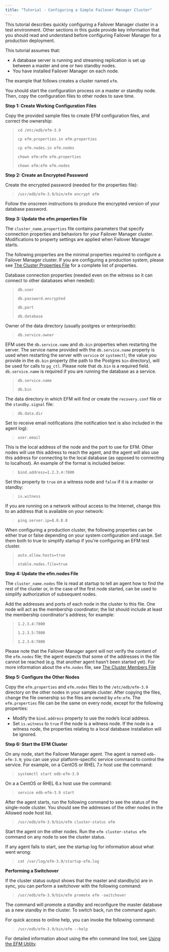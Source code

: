 ```yaml
---
title: "Tutorial - Configuring a Simple Failover Manager Cluster"
---
```


<div id="tutorial" class="registered_link"></div>

This tutorial describes quickly configuring a Failover Manager cluster in a test environment. Other sections in this guide provide key information that you should read and understand before configuring Failover Manager for a production deployment.

This tutorial assumes that:

-   A database server is running and streaming replication is set up between a master and one or two standby nodes.
-   You have installed Failover Manager on each node.

The example that follows creates a cluster named `efm`.

You should start the configuration process on a master or standby node. Then, copy the configuration files to other nodes to save time.

**Step 1: Create Working Configuration Files**

Copy the provided sample files to create EFM configuration files, and correct the ownership:

> `cd /etc/edb/efm-3.9`
>
> `cp efm.properties.in efm.properties`
>
> `cp efm.nodes.in efm.nodes`
>
> `chown efm:efm efm.properties`
>
> `chown efm:efm efm.nodes`

**Step 2: Create an Encrypted Password**

Create the encrypted password (needed for the properties file):

> `/usr/edb/efm-3.9/bin/efm encrypt efm`

Follow the onscreen instructions to produce the encrypted version of your database password.

**Step 3: Update the efm.properties File**

The `cluster_name.properties` file contains parameters that specify connection properties and behaviors for your Failover Manager cluster. Modifications to property settings are applied when Failover Manager starts.

The following properties are the minimal properties required to configure a Failover Manager cluster. If you are configuring a production system, please see [The Cluster Properties File](../04_configuring_efm/01_cluster_properties/#cluster_properties) for a complete list of properties.

Database connection properties (needed even on the witness so it can connect to other databases when needed):

> `db.user`
>
> `db.password.encrypted`
>
> `db.port`
>
> `db.database`

Owner of the data directory (usually postgres or enterprisedb):

> `db.service.owner`

EFM uses the `db.service.name` and `db.bin` properties when restarting the server. The service name provided with the `db.service.name` property is used when restarting the server with `service` or `systemctl`; the value you provide in the `db.bin` property (the path to the Postgres `bin` directory), will be used for calls to `pg_ctl`. Please note that `db.bin` is a required field. `db.service.name` is required if you are running the database as a service.

> `db.service.name`
>
> `db.bin`

The data directory in which EFM will find or create the `recovery.conf` file or the `standby.signal` file:

> `db.data.dir`

Set to receive email notifications (the notification text is also included in the agent log):

> `user.email`

This is the local address of the node and the port to use for EFM. Other nodes will use this address to reach the agent, and the agent will also use this address for connecting to the local database (as opposed to connecting to localhost). An example of the format is included below:

> `bind.address=1.2.3.4:7800`

Set this property to `true` on a witness node and `false` if it is a master or standby:

> `is.witness`

If you are running on a network without access to the Internet, change this to an address that is available on your network:

> `ping.server.ip=8.8.8.8`

When configuring a production cluster, the following properties can be either true or false depending on your system configuration and usage. Set them both to true to simplify startup if you're configuring an EFM test cluster.

> `auto.allow.hosts=true`
>
> `stable.nodes.file=true`

**Step 4: Update the efm.nodes File**

The `cluster_name.nodes` file is read at startup to tell an agent how to find the rest of the cluster or, in the case of the first node started, can be used to simplify authorization of subsequent nodes.

Add the addresses and ports of each node in the cluster to this file. One node will act as the membership coordinator; the list should include at least the membership coordinator's address; for example:

> `1.2.3.4:7800`
>
> `1.2.3.5:7800`
>
> `1.2.3.6:7800`

Please note that the Failover Manager agent will not verify the content of the `efm.nodes` file; the agent expects that some of the addresses in the file cannot be reached (e.g. that another agent hasn’t been started yet). For more information about the `efm.nodes` file, see [The Cluster Members File](../04_configuring_efm/03_cluster_members/#cluster_members)

**Step 5: Configure the Other Nodes**

Copy the `efm.properties` and `efm.nodes` files to the `/etc/edb/efm-3.9` directory on the other nodes in your sample cluster. After copying the files, change the file ownership so the files are owned by `efm:efm`. The `efm.properties` file can be the same on every node, except for the following properties:

-   Modify the `bind.address` property to use the node’s local address.
-   Set `is.witness` to `true` if the node is a witness node. If the node is a witness node, the properties relating to a local database installation will be ignored.

**Step 6: Start the EFM Cluster**

On any node, start the Failover Manager agent. The agent is named `edb-efm-3.9`; you can use your platform-specific service command to control the service. For example, on a CentOS or RHEL 7.x host use the command:

> `systemctl start edb-efm-3.9`

On a a CentOS or RHEL 6.x host use the command:

> `service edb-efm-3.9 start`

After the agent starts, run the following command to see the status of the single-node cluster. You should see the addresses of the other nodes in the Allowed node host list.

> `/usr/edb/efm-3.9/bin/efm cluster-status efm`

Start the agent on the other nodes. Run the `efm cluster-status efm` command on any node to see the cluster status.

If any agent fails to start, see the startup log for information about what went wrong:

> `cat /var/log/efm-3.9/startup-efm.log`

**Performing a Switchover**

If the cluster status output shows that the master and standby(s) are in sync, you can perform a switchover with the following command:

> `/usr/edb/efm-3.9/bin/efm promote efm -switchover`

The command will promote a standby and reconfigure the master database as a new standby in the cluster. To switch back, run the command again.

For quick access to online help, you can invoke the following command:

> `/usr/edb/efm-3.9/bin/efm --help`

For detailed information about using the efm command line tool, see [Using the EFM Utility](../07_using_efm_utility/#using_efm_utility).
